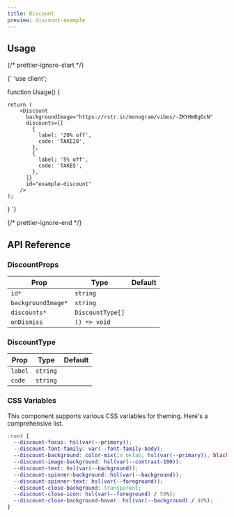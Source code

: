 ```yaml
---
title: Discount
preview: discount-example
---
```


## Usage

{/* prettier-ignore-start */}

<CodeBlock lang="ts">{`
'use client';


function Usage() {

    return (
        <Discount
          backgroundImage="https://rstr.in/monogram/vibes/-ZKYHmBgOcN"
          discounts={[
            {
              label: '20% off',
              code: 'TAKE20',
            },
            {
              label: '5% off',
              code: 'TAKE5',
            },
          ]}
          id="example-discount"
        />
    );
}
`}
</CodeBlock>

{/* prettier-ignore-end */}

## API Reference

### DiscountProps

| Prop               | Type                                                         | Default |
| ------------------ | ------------------------------------------------------------ | ------- |
| `id*`              | `string`                                                     |         |
| `backgroundImage*` | `string`                                                     |         |
| `discounts*`       | `DiscountType[]` <Tooltip content="See DiscountType below"/> |         |
| `onDismiss`        | `() => void`                                                 |         |

### DiscountType

| Prop    | Type     | Default |
| ------- | -------- | ------- |
| `label` | `string` |         |
| `code`  | `string` |         |

### CSS Variables

This component supports various CSS variables for theming. Here's a comprehensive list.

```css
:root {
  --discount-focus: hsl(var(--primary));
  --discount-font-family: var(--font-family-body);
  --discount-background: color-mix(in oklab, hsl(var(--primary)), black 75%);
  --discount-image-background: hsl(var(--contrast-100));
  --discount-text: hsl(var(--background));
  --discount-spinner-background: hsl(var(--background));
  --discount-spinner-text: hsl(var(--foreground));
  --discount-close-background: transparent;
  --discount-close-icon: hsl(var(--foreground) / 50%);
  --discount-close-background-hover: hsl(var(--background) / 40%);
}
```
